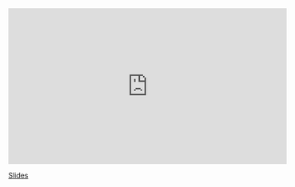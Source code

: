 <iframe width="560" height="315" src="https://www.youtube.com/embed/wN0fEdP4klE" frameborder="0" allow="accelerometer; autoplay; encrypted-media; gyroscope; picture-in-picture" allowfullscreen></iframe>

[Slides](https://sta-363-s20.lucymcgowan.com/slides/18-random-forest-in-r.html#1)